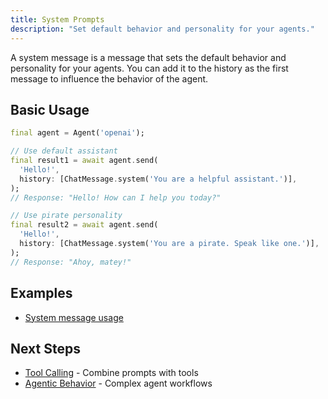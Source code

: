```yaml
---
title: System Prompts
description: "Set default behavior and personality for your agents."
---
```


A system message is a message that sets the default behavior and personality for
your agents. You can add it to the history as the first message to influence the
behavior of the agent.

## Basic Usage

```dart
final agent = Agent('openai');

// Use default assistant
final result1 = await agent.send(
  'Hello!',
  history: [ChatMessage.system('You are a helpful assistant.')],
);
// Response: "Hello! How can I help you today?"

// Use pirate personality
final result2 = await agent.send(
  'Hello!',
  history: [ChatMessage.system('You are a pirate. Speak like one.')],
);
// Response: "Ahoy, matey!"
```

## Examples

- [System message usage](https://github.com/csells/dartantic_ai/blob/main/packages/dartantic_ai/example/bin/system_message.dart)

## Next Steps

- [Tool Calling](/tool-calling) - Combine prompts with tools
- [Agentic Behavior](/agentic-behavior) - Complex agent workflows

